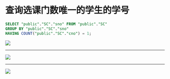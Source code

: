 # 查询选课门数唯一的学生的学号

```sql copy
SELECT "public"."SC"."sno" FROM "public"."SC"
GROUP BY "public"."SC"."sno"
HAVING COUNT("public"."SC"."cno") = 1;
```


![](./2023-06-11-07-29-55.png)

---

![](./2023-06-11-07-30-27.png)

---

![](./2023-06-11-07-29-26.png)